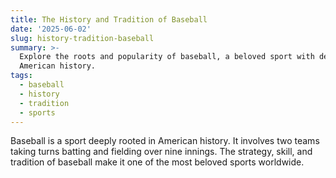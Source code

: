 ```yaml
---
title: The History and Tradition of Baseball
date: '2025-06-02'
slug: history-tradition-baseball
summary: >-
  Explore the roots and popularity of baseball, a beloved sport with deep
  American history.
tags:
  - baseball
  - history
  - tradition
  - sports
---
```


Baseball is a sport deeply rooted in American history. It involves two teams taking turns batting and fielding over nine innings. The strategy, skill, and tradition of baseball make it one of the most beloved sports worldwide.
